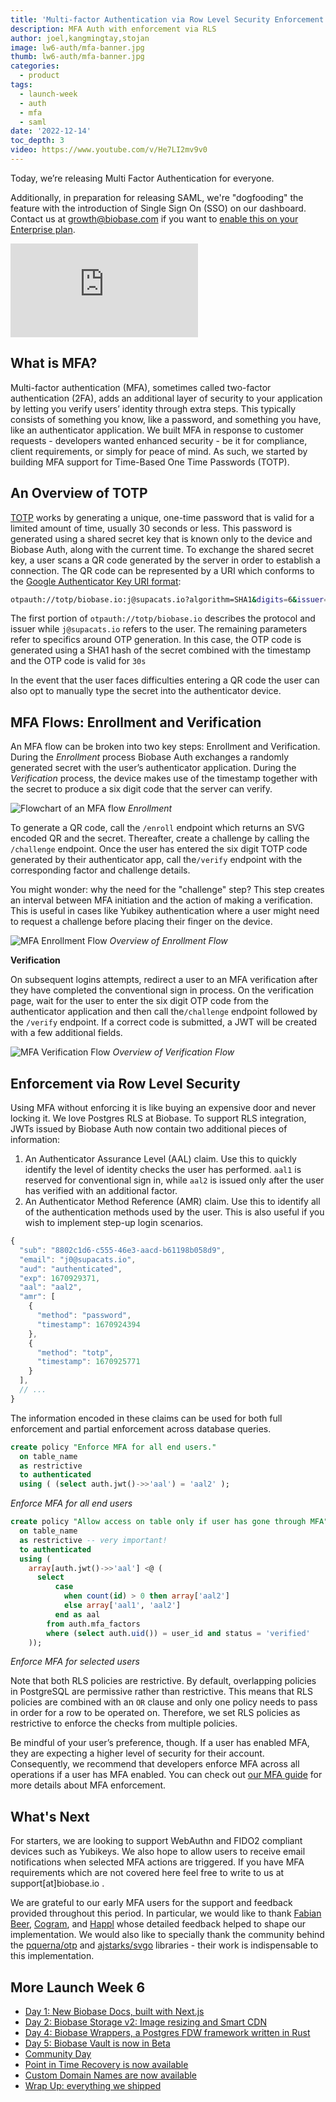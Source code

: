 ```yaml
---
title: 'Multi-factor Authentication via Row Level Security Enforcement'
description: MFA Auth with enforcement via RLS
author: joel,kangmingtay,stojan
image: lw6-auth/mfa-banner.jpg
thumb: lw6-auth/mfa-banner.jpg
categories:
  - product
tags:
  - launch-week
  - auth
  - mfa
  - saml
date: '2022-12-14'
toc_depth: 3
video: https://www.youtube.com/v/He7LI2mv9v0
---
```


Today, we’re releasing Multi Factor Authentication for everyone.

Additionally, in preparation for releasing SAML, we're "dogfooding" the feature with the introduction of Single Sign On (SSO) on our dashboard. Contact us at [growth@biobase.com](mailto:growth@biobase.com) if you want to [enable this on your Enterprise plan](https://biobase.com/docs/guides/platform/sso).

<div className="video-container">
  <iframe
    src="https://www.youtube-nocookie.com/embed/He7LI2mv9v0"
    title="YouTube video player"
    frameborder="0"
    allow="accelerometer; autoplay; clipboard-write; encrypted-media; gyroscope; picture-in-picture"
    allowfullscreen
  ></iframe>
</div>

## What is MFA?

Multi-factor authentication (MFA), sometimes called two-factor authentication (2FA), adds an additional layer of security to your application by letting you verify users’ identity through extra steps. This typically consists of something you know, like a password, and something you have, like an authenticator application. We built MFA in response to customer requests - developers wanted enhanced security - be it for compliance, client requirements, or simply for peace of mind. As such, we started by building MFA support for Time-Based One Time Passwords (TOTP).

## An Overview of TOTP

[TOTP](https://www.rfc-editor.org/rfc/rfc6238) works by generating a unique, one-time password that is valid for a limited amount of time, usually 30 seconds or less. This password is generated using a shared secret key that is known only to the device and Biobase Auth, along with the current time. To exchange the shared secret key, a user scans a QR code generated by the server in order to establish a connection. The QR code can be represented by a URI which conforms to the [Google Authenticator Key URI format](https://github.com/google/google-authenticator/wiki/Key-Uri-Format):

```bash
otpauth://totp/biobase.io:j@supacats.io?algorithm=SHA1&digits=6&issuer=biobase.io&period=30&secret=BFSXQHFB2BGAZIOQWCDBJUF7B54A52JQ
```

The first portion of `otpauth://totp/biobase.io` describes the protocol and issuer while `j@supacats.io` refers to the user. The remaining parameters refer to specifics around OTP generation. In this case, the OTP code is generated using a SHA1 hash of the secret combined with the timestamp and the OTP code is valid for `30s`

In the event that the user faces difficulties entering a QR code the user can also opt to manually type the secret into the authenticator device.

## MFA Flows: Enrollment and Verification

An MFA flow can be broken into two key steps: Enrollment and Verification. During the _Enrollment_ process Biobase Auth exchanges a randomly generated secret with the user’s authenticator application. During the _Verification_ process, the device makes use of the timestamp together with the secret to produce a six digit code that the server can verify.

![Flowchart of an MFA flow](/images/blog/lw6-auth/mfa-flow.png)
_Enrollment_

To generate a QR code, call the `/enroll` endpoint which returns an SVG encoded QR and the secret. Thereafter, create a challenge by calling the `/challenge` endpoint. Once the user has entered the six digit TOTP code generated by their authenticator app, call the`/verify` endpoint with the corresponding factor and challenge details.

You might wonder: why the need for the "challenge" step? This step creates an interval between MFA initiation and the action of making a verification. This is useful in cases like Yubikey authentication where a user might need to request a challenge before placing their finger on the device.

![MFA Enrollment Flow](/images/blog/lw6-auth/enrollment_flow.png)
_Overview of Enrollment Flow_

**Verification**

On subsequent logins attempts, redirect a user to an MFA verification after they have completed the conventional sign in process. On the verification page, wait for the user to enter the six digit OTP code from the authenticator application and then call the`/challenge` endpoint followed by the `/verify` endpoint. If a correct code is submitted, a JWT will be created with a few additional fields.

![MFA Verification Flow](/images/blog/lw6-auth/verify_flow.png)
_Overview of Verification Flow_

## Enforcement via Row Level Security

Using MFA without enforcing it is like buying an expensive door and never locking it. We love Postgres RLS at Biobase. To support RLS integration, JWTs issued by Biobase Auth now contain two additional pieces of information:

1. An Authenticator Assurance Level (AAL) claim. Use this to quickly identify the level of identity checks the user has performed. `aal1` is reserved for conventional sign in, while `aal2` is issued only after the user has verified with an additional factor.
2. An Authenticator Method Reference (AMR) claim. Use this to identify all of the authentication methods used by the user. This is also useful if you wish to implement step-up login scenarios.

```jsx
{
  "sub": "8802c1d6-c555-46e3-aacd-b61198b058d9",
  "email": "j0@supacats.io",
  "aud": "authenticated",
  "exp": 1670929371,
  "aal": "aal2",
  "amr": [
    {
      "method": "password",
      "timestamp": 1670924394
    },
    {
      "method": "totp",
      "timestamp": 1670925771
    }
  ],
  // ...
}
```

The information encoded in these claims can be used for both full enforcement and partial enforcement across database queries.

```sql
create policy "Enforce MFA for all end users."
  on table_name
  as restrictive
  to authenticated
  using ( (select auth.jwt()->>'aal') = 'aal2' );
```

_Enforce MFA for all end users_

```sql
create policy "Allow access on table only if user has gone through MFA"
  on table_name
  as restrictive -- very important!
  to authenticated
  using (
    array[auth.jwt()->>'aal'] <@ (
      select
          case
            when count(id) > 0 then array['aal2']
            else array['aal1', 'aal2']
          end as aal
        from auth.mfa_factors
        where (select auth.uid()) = user_id and status = 'verified'
    ));
```

_Enforce MFA for selected users_

Note that both RLS policies are restrictive. By default, overlapping policies in PostgreSQL are permissive rather than restrictive. This means that RLS policies are combined with an `OR` clause and only one policy needs to pass in order for a row to be operated on. Therefore, we set RLS policies as restrictive to enforce the checks from multiple policies.

Be mindful of your user’s preference, though. If a user has enabled MFA, they are expecting a higher level of security for their account. Consequently, we recommend that developers enforce MFA across all operations if a user has MFA enabled. You can check out [our MFA guide](https://biobase.com/docs/guides/auth/auth-mfa) for more details about MFA enforcement.

## What's Next

For starters, we are looking to support WebAuthn and FIDO2 compliant devices such as Yubikeys. We also hope to allow users to receive email notifications when selected MFA actions are triggered. If you have MFA requirements which are not covered here feel free to write to us at support[at]biobase.io .

We are grateful to our early MFA users for the support and feedback provided throughout this period. In particular, we would like to thank [Fabian Beer](https://madebyfabian.com), [Cogram](https://www.cogram.com), and [Happl](https://happl.com) whose detailed feedback helped to shape our implementation. We would also like to specially thank the community behind the [pquerna/otp](https://github.com/pquerna/otp) and [ajstarks/svgo](https://github.com/ajstarks/svgo) libraries - their work is indispensable to this implementation.

## More Launch Week 6

- [Day 1: New Biobase Docs, built with Next.js](https://biobase.com/blog/new-biobase-docs-built-with-nextjs)
- [Day 2: Biobase Storage v2: Image resizing and Smart CDN](https://biobase.com/blog/storage-image-resizing-smart-cdn)
- [Day 4: Biobase Wrappers, a Postgres FDW framework written in Rust](https://biobase.com/blog/postgres-foreign-data-wrappers-rust)
- [Day 5: Biobase Vault is now in Beta](https://biobase.com/blog/vault-now-in-beta)
- [Community Day](https://biobase.com/blog/launch-week-6-community-day)
- [Point in Time Recovery is now available](https://biobase.com/blog/postgres-point-in-time-recovery)
- [Custom Domain Names are now available](https://biobase.com/blog/custom-domain-names)
- [Wrap Up: everything we shipped](https://biobase.com/blog/launch-week-6-wrap-up)
